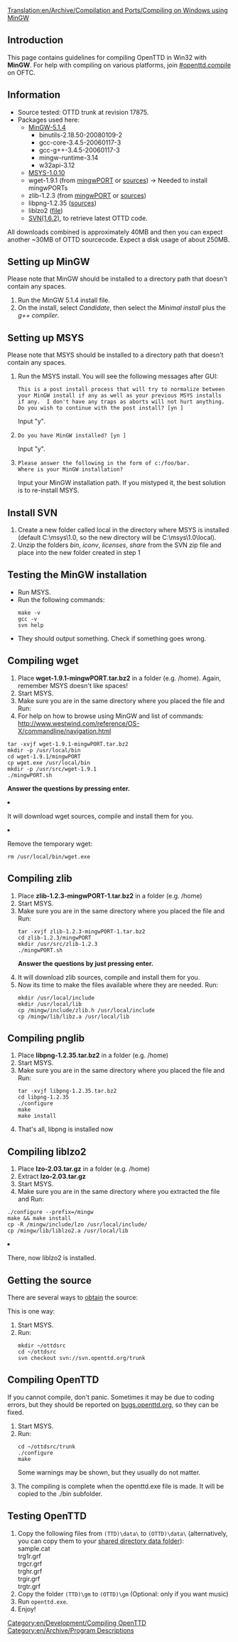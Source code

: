 [[Translation:en/Archive/Compilation and Ports/Compiling on Windows using MinGW]]
==Introduction==
This page contains guidelines for compiling OpenTTD in Win32 with '''MinGW'''. For help with compiling on various platforms, join [irc://irc.oftc.net/openttd.compile #openttd.compile] on OFTC.

==Information==
* Source tested: OTTD trunk at revision 17875.
* Packages used here:
** [http://switch.dl.sourceforge.net/sourceforge/mingw/MinGW-5.1.4.exe MinGW-5.1.4]
*** binutils-2.18.50-20080109-2
*** gcc-core-3.4.5-20060117-3
*** gcc-g++-3.4.5-20060117-3
*** mingw-runtime-3.14
*** w32api-3.12
** [http://heanet.dl.sourceforge.net/sourceforge/mingw/MSYS-1.0.10.exe MSYS-1.0.10]
** wget-1.9.1 (from [http://prdownloads.sf.net/mingw/wget-1.9.1-mingwPORT.tar.bz2?download mingwPORT] or [ftp://ftp.gnu.org/gnu/wget/wget-1.9.1.tar.gz sources]) -> Needed to install mingwPORTs
** zlib-1.2.3 (from [http://prdownloads.sf.net/mingw/zlib-1.2.3-mingwPORT-1.tar.bz2?download mingwPORT] or [http://prdownloads.sourceforge.net/libpng/zlib-1.2.3.tar.gz?download sources])
** libpng-1.2.35 ([http://sourceforge.net/project/downloading.php?groupname=libpng&filename=libpng-1.2.35.tar.bz2 sources])
** liblzo2 ([http://www.oberhumer.com/opensource/lzo/download/lzo-2.03.tar.gz file])
** [http://subversion.tigris.org/files/documents/15/45940/svn-win32-1.6.2.zip SVN(1.6.2)], to retrieve latest OTTD code.

All downloads combined is approximately 40MB and then you can expect another ~30MB of OTTD sourcecode.
Expect a disk usage of about 250MB.

==Setting up MinGW==
Please note that MinGW should be installed to a directory path that doesn't contain any spaces.
# Run the MinGW 5.1.4 install file.
# On the install, select <i>Candidate</i>, then select the <i>Minimal install</i> plus the <i>g++ compiler</i>.

==Setting up MSYS==
Please note that MSYS should be installed to a directory path that doesn't contain any spaces.
<ol>
<li>Run the MSYS install. You will see the following messages after GUI:
<pre>This is a post install process that will try to normalize between
your MinGW install if any as well as your previous MSYS installs
if any.  I don't have any traps as aborts will not hurt anything.
Do you wish to continue with the post install? [yn ]</pre> Input "y". 
</li>
<li><pre>Do you have MinGW installed? [yn ]</pre> Input "y".</li>
<li><pre>Please answer the following in the form of c:/foo/bar.
Where is your MinGW installation?</pre>
Input your MinGW installation path.  If you mistyped it, the best solution is to re-install MSYS.</li>
</ol>

==Install SVN==
# Create a new folder called local in the directory where MSYS is installed (default C:\msys\1.0, so the new directory will be C:\msys\1.0\local).
# Unzip the folders ''bin'', ''iconv'', ''licenses'', ''share'' from the SVN zip file and place into the new folder created in step 1

==Testing the MinGW installation==
<ul><li>Run MSYS.</li>
<li>Run the following commands:<pre>make -v
gcc -v
svn help</pre></li>
<li>They should output something.  Check if something goes wrong.</li></ul>

==Compiling wget==
<ol><li>Place '''wget-1.9.1-mingwPORT.tar.bz2''' in a folder (e.g. /home). Again, remember MSYS doesn't like spaces!</li>
<li>Start MSYS.</li>
<li>Make sure you are in the same directory where you placed the file and Run: 
<li> For help on how to browse using MinGW and list of commands: http://www.westwind.com/reference/OS-X/commandline/navigation.html</li>

<pre>tar -xvjf wget-1.9.1-mingwPORT.tar.bz2
mkdir -p /usr/local/bin
cd wget-1.9.1/mingwPORT
cp wget.exe /usr/local/bin
mkdir -p /usr/src/wget-1.9.1
./mingwPORT.sh</pre>
'''Answer the questions by pressing enter.'''</li>
<li>It will download wget sources, compile and install them for you.</li>
<li>Remove the temporary wget: <pre>rm /usr/local/bin/wget.exe</pre></li></ol>

==Compiling zlib==
<ol>
<li>Place <b>zlib-1.2.3-mingwPORT-1.tar.bz2</b> in a folder (e.g. /home)</li>
<li>Start MSYS.</li>
<li>Make sure you are in the same directory where you placed the file and Run: 
<pre>tar -xvjf zlib-1.2.3-mingwPORT-1.tar.bz2
cd zlib-1.2.3/mingwPORT
mkdir /usr/src/zlib-1.2.3
./mingwPORT.sh</pre>
'''Answer the questions by just pressing enter.'''</li>
<li>It will download zlib sources, compile and install them for you.</li>
<li>Now its time to make the files available where they are needed. Run:   
<pre>mkdir /usr/local/include
mkdir /usr/local/lib
cp /mingw/include/zlib.h /usr/local/include
cp /mingw/lib/libz.a /usr/local/lib</pre>
</li></ol>

==Compiling pnglib==
<ol><li>Place '''libpng-1.2.35.tar.bz2''' in a folder (e.g. /home)</li>
<li>Start MSYS.</li>
<li>Make sure you are in the same directory where you placed the file and Run: <pre>tar -xvjf libpng-1.2.35.tar.bz2
cd libpng-1.2.35
./configure
make
make install
</pre></li>
<li>That's all, libpng is installed now</li></ol>

==Compiling liblzo2==
<ol><li>Place '''lzo-2.03.tar.gz''' in a folder (e.g. /home)</li>
<li>Extract '''lzo-2.03.tar.gz'''</li>
<li>Start MSYS.</li>
<li>Make sure you are in the same directory where you extracted the file and Run:</li><pre>
./configure --prefix=/mingw
make && make install
cp -R /mingw/include/lzo /usr/local/include/
cp /mingw/lib/liblzo2.a /usr/local/lib</pre>
<li>There, now liblzo2 is installed.</li>
</ol>

==Getting the source==
There are several ways to [[en/Development/FAQ development#how-can-i-obtain-the-source-code|obtain]] the source: 

This is one way:
<ol><li>Start MSYS.</li>
<li>Run: <pre>mkdir ~/ottdsrc
cd ~/ottdsrc
svn checkout svn://svn.openttd.org/trunk</pre></li></ol>

==Compiling OpenTTD==
If you cannot compile, don't panic. Sometimes it may be due to coding errors, but they should be reported on [http://bugs.openttd.org/ bugs.openttd.org], so they can be fixed.

<ol><li>Start MSYS.</li>
<li>Run:<pre>cd ~/ottdsrc/trunk
./configure
make</pre>Some warnings may be shown, but they usually do not matter.</li>
<li>The compiling is complete when the openttd.exe file is made. It will be copied to the ./bin subfolder.</li></ol>

==Testing OpenTTD==
# Copy the following files from <code>(TTD)\data\</code> to <code>(OTTD)\data\</code> (alternatively, you can copy them to your [http://vcs.openttd.org/svn/browser/trunk/readme.txt#L246 shared directory data folder]):<br>sample.cat<br>trg1r.grf<br>trgcr.grf<br>trghr.grf<br>trgir.grf<br>trgtr.grf
# Copy the folder <code>(TTD)\gm</code> to <code>(OTTD)\gm</code> (Optional: only if you want music)
# Run <code>openttd.exe</code>.
# Enjoy!

[[Category:en/Development/Compiling OpenTTD]]
[[Category:en/Archive/Program Descriptions]]